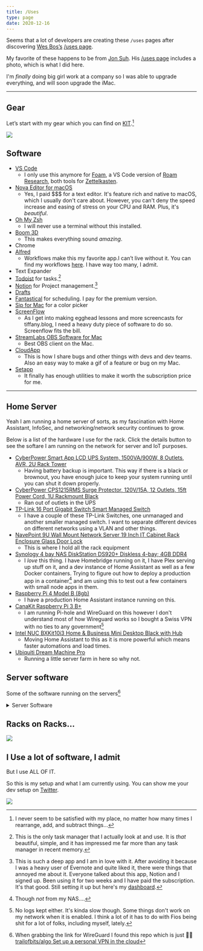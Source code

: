 ```yaml
---
title: /Uses
type: page
date: 2020-12-16
---
```


Seems that a lot of developers are creating these `/uses` pages after discovering [Wes Bos’s](https://twitter.com/wesbos) [/uses page](http://wesbos.com/uses).

My favorite of these happens to be from [Jon Suh](https://twitter.com/jonsuh). His [/uses page](https://jonsuh.com/uses/) includes a photo, which is what I did here.

I'm _finally_ doing big girl work at a company so I was able to upgrade everything, and will soon upgrade the iMac.

---

## Gear

Let’s start with my gear which you can find on [KIT](https://kit.co/tiffanywhite/my-office).[^1]

![](https://res.cloudinary.com/twhiteblog/image/upload/v1639727081/desk-setup_g7xzrm.webp)

## Software

- [VS Code](https://code.visualstudio.com/)
  - I only use this anymore for [Foam](https://foambubble.github.io/foam/), a VS Code version of [Roam Research](https://roamresearch.com/), both tools for [Zettelkasten](https://zettelkasten.de/).
- [Nova Editor for macOS](https://nova.app)
  - Yes, I paid $$$ for a text editor. It's feature rich and native to macOS, which I usually don't care about. However, you can't deny the speed increase and easing of stress on your CPU and RAM. Plus, it's _beautiful_.
- [Oh My Zsh](https://github.com/robbyrussell/oh-my-zsh)
  - I will never use a terminal without this installed.
- [Boom 3D](http://www.globaldelight.com/boom3d/index.php)
  - This makes everything sound _amazing_.
- Chrome
- [Alfred](https://www.alfredapp.com)
  - Workflows make this my favorite app.I can’t live without it. You can find my workflows [here](https://trw.im/alfred). I have way too many, I admit.
- Text Expander
- [Todoist](https://todosit.com) for tasks.[^2]
- [Notion](https://www.notion.so) for Project management.[^3]
- [Drafts](https://getdrafts.com/)
- [Fantastical](https://flexibits.com/fantastical) for scheduling. I pay for the premium version.
- [Sip for Mac](https://sipapp.io/) for a color picker
- [ScreenFlow](https://www.telestream.net/screenflow/overview.htm)
  - As I get into making egghead lessons and more screencasts for tiffany.blog, I need a heavy duty piece of software to do so. Screenflow fits the bill.
- [StreamLabs OBS Software for Mac](https://streamlabs.com/)
  - Best OBS client on the Mac.
- [CloudApp](https://www.getcloudapp.com/)
  - This is how I share bugs and other things with devs and dev teams. Also an easy way to make a gif of a feature or bug on my Mac.
- [Setapp](https://setapp.com/)
  - It finally has enough utilities to make it worth the subscription price for me.

<hr />

## Home Server
Yeah I am running a home server of sorts, as my fascination with Home Assistant, InfoSec, and networking/network security continues to grow.

Below is a list of the hardware I use for the rack. Click the details button to see the softare I am running on the network for server and IoT purposes.

- [CyberPower Smart App LCD UPS System, 1500VA/900W, 8 Outlets, AVR, 2U Rack Tower](https://www.amazon.com/gp/product/B00HDODQYS?psc=1)
  - Having battery backup is important. This way if there is a black or brownout, you have enough juice to keep your system running until you can shut it down properly.
- [CyberPower CPS1215RMS Surge Protector, 120V/15A, 12 Outlets, 15ft Power Cord, 1U Rackmount Black](https://www.amazon.com/gp/product/B00077INZU?psc=1)
  - Ran out of outlets in the UPS
- [TP-Link 16 Port Gigabit Switch Smart Managed Switch](https://www.amazon.com/gp/product/B0797KPRPK?psc=1)
  - I have a couple of these TP-Link Switches, one unmanaged and another smaller managed switch. I want to separate different devices on different networks using a VLAN and other things.
- [NavePoint 9U Wall Mount Network Server 19 Inch IT Cabinet Rack Enclosure Glass Door Lock](https://www.amazon.com/NavePoint-Network-Server-Cabinet-Enclosure/dp/B01FKOW4LS/144-7175663-3493110?psc=1)
  - This is where I hold all the rack equipment
- [Synology 4 bay NAS DiskStation DS920+ Diskless 4-bay; 4GB DDR4](https://www.amazon.com/gp/product/B087Z34F3R?psc=1)
  - I *love* this thing. I have Homebridge running on it, I have Plex serving up stuff on it, and a dev instance of Home Assistant as well as a few Docker containers. Trying to figure out how to deploy a production app in a container[^4] and am using this to test out a few containers with small node apps in them.
- [Raspberry Pi 4 Model B (8gb)](https://www.amazon.com/gp/product/B08R87H4RR?psc=1)
  - I have a production Home Assistant instance running on this.
- [CanaKit Raspberry Pi 3 B+](https://www.amazon.com/CanaKit-Raspberry-Premium-Clear-Supply/dp/B07BC7BMHY)
  - I am running Pi-hole and WireGuard on this however I don't understand most of how Wireguard works so I bought a Swiss VPN with no ties to any government[^5]
- [Intel NUC BXKit10i3 Home & Business Mini Desktop Black with Hub](https://www.amazon.com/gp/product/B09DCZQFF2?psc=1)
  - Moving Home Assistant to this as it is more powerful which means faster automations and load times.
- [Ubiquiti Dream Machine Pro](https://store.ui.com/collections/unifi-network-unifi-os-consoles/products/udm-pro)
  - Running a little server farm in here so why not.


## Server software
Some of the software running on the servers[^6]

<details>
  <summary>Server Software</summary>
    <ul>
      <li><a href="https://www.home-assistant.io/">Home Assistant</a></li>
      <li><a href="https://pi-hole.net/">Pi-hole</a></li>
      <li><a href="https://homebridge.io/">Homebridge</a></li>
      <li><a href="https://www.wireguard.com/">Wireguard</a></li>
      <li><a href="https://store.ui.com/collections/unifi-network-unifi-os-consoles/products/udm-pro/">UniFi OS</a></li>
    </ul>
</details>


## Racks on Racks...

![](https://res.cloudinary.com/twhiteblog/image/upload/c_scale,w_2359/v1639727091/IMG_8931_buplou.webp)


## I Use a lot of software, I admit

But I use ALL OF IT.

So this is my setup and what I am currently using. You can show me your dev setup on [Twitter](https://twitter.com/tiffanywhitedev).

![](https://res.cloudinary.com/twhiteblog/image/upload/c_scale,w_2082/v1639727371/IMG_8912_fwaqjh.jpg)

[^1]: I never seem to be satisfied with my place, no matter how many times I rearrange, add, and subtract things...
[^2]: This is the only task manager that I actually look at and use. It is _that_ beautiful, simple, and it has impressed me far more than any task manager in recent memory.
[^3]: This is such a deep app and I am in love with it. After avoiding it because I was a heavy user of Evernote and quite liked it, there were things that annoyed me about it. Everyone talked about this app, Notion and I signed up. Been using it for two weeks and I have paid the subscription. It's that good. Still setting it up but here's my [dashboard](http://trw.im/dash).
[^4]: Though *not* from my NAS....
[^5]: No logs kept either. It's kinda slow though. Some things don't work on my network when it is enabled. I think a lot of it has to do with Fios being shit for a lot of folks, including myself, lately.
[^6]: When grabbing the link for WireGuard I found this repo which is just 🤌🏽 [trailofbits/algo Set up a personal VPN in the cloud](https://github.com/trailofbits/algo)
